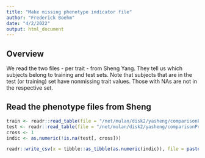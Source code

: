 ```yaml
---
title: "Make missing phenotype indicator file"
author: "Frederick Boehm"
date: "4/2/2022"
output: html_document
---
```


## Overview

We read the two files - per trait - from Sheng Yang. They tell us which subjects 
belong to training and test sets. Note that subjects that are in the test (or 
training) set have nonmissing trait values. Those with NAs are not in the respective 
set.

## Read the phenotype files from Sheng

```r
train <- readr::read_table(file = "/net/mulan/disk2/yasheng/comparisonProject/02_pheno/02_train_c/pheno_pheno1.txt", col_names = FALSE)
test <- readr::read_table(file = "/net/mulan/disk2/yasheng/comparisonProject/02_pheno/03_test_c/pheno_pheno1.txt", col_names = FALSE)
cross <- 1
indic <- as.numeric(!is.na(test[, cross]))

readr::write_csv(x = tibble::as_tibble(as.numeric(indic)), file = paste0("trait_", trait_num, "_cross_", cross, "_test-set_indicator.txt"), col_names = FALSE)

```


